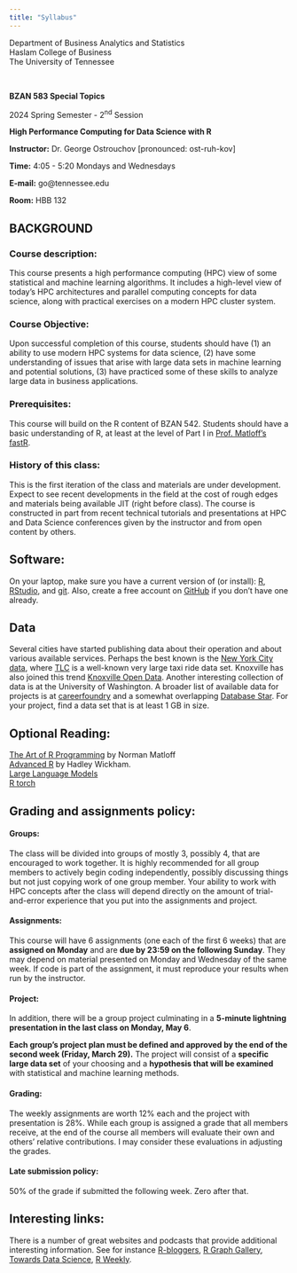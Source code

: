 ```yaml
---
title: "Syllabus"
---
```


::: {layout="[2,1.2]"}

Department of Business Analytics and Statistics\
Haslam College of Business\
The University of Tennessee

$\qquad$

**BZAN 583 Special Topics**

2024 Spring Semester - 2^nd^ Session

**High Performance Computing for Data Science with R**

**Instructor:** Dr. George Ostrouchov [pronounced: ost-ruh-kov]

**Time:** 4:05 - 5:20 Mondays and Wednesdays

**E-mail:** go\@tennessee.edu

**Room:** HBB 132

:::

## BACKGROUND {.unnumbered}

### Course description: {.unnumbered}

This course presents a high performance computing (HPC) view of some statistical and machine learning algorithms. It includes a high-level view of today's HPC architectures and parallel computing concepts for data science, along with practical exercises on a modern HPC cluster system.

### Course Objective: {.unnumbered}

Upon successful completion of this course, students should have (1) an ability to use modern HPC systems for data science, (2) have some understanding of issues that arise with large data sets in machine learning and potential solutions, (3) have practiced some of these skills to analyze large data in business applications.

### Prerequisites: {.unnumbered}

This course will build on the R content of BZAN 542. Students should have a basic understanding of R, at least at the level of Part I in [Prof. Matloff's fastR](https://github.com/matloff/fasteR).

### History of this class: {.unnumbered}

This is the first iteration of the class and materials are under development. Expect to see recent developments in the field at the cost of rough edges and materials being available JIT (right before class). The course is constructed in part from recent technical tutorials and presentations at HPC and Data Science conferences given by the instructor and from open content by others.

<!-- Instructor notes
\### Proposed Lecture Topics (to be reduced, reordered, and coordinated) {.unnumbered}

-   Introductions, overview, form groups, R review, workflow assignment\
-   Workflow introduction: RStudio to GitHub to HPC platform.\
-   Bare basics of working with Unix (look/create/delete/copy files)\
-   We plan to work with the [TLC](https://www.nyc.gov/site/tlc/about/tlc-trip-record-data.page) large taxi ride data set to get some experience with large data I/O.\
-   What is parallel computing? Introduction to HPC architectures, resource managers, and cloud computing.\
-   Shared memory parallel computing with R (package **parallel** and multithreaded math libraries **FlexiBLAS**, **OpenBLAS**).\
-   Distributed memory parallel computing with R (package **pbdMPI**)\
-   Methodology choices:
    -   Random forest, serial, shared memory, and distributed memory versions\
    -   Regularized polynomial regression via **polyreg** package\
    -   Classification via projection onto trained basis functions\
    -   Deep Learning through the use of **torch** (the R interface to the PyTorch C++ library) or Large Language Models introduction (Hugging Face models), but not both.

The class will have two tracks that support each other: (1) a description of HPC concepts, some history to support the "why of HPC", and a practical track that uses a few tools to experiment with the HPC concepts on real HPC systems.
-->

## Software: {.unnumbered}

On your laptop, make sure you have a current version of (or install): [R](https://www.r-project.org), [RStudio](https://www.rstudio.com), and
[git](https://git-scm.com/). Also, create a free account on [GitHub](https://github.com/) if you don't have one already.

## Data {.unnumbered}

Several cities have started publishing data about their operation and about various available services. Perhaps the best known is the [New York City data](https://opendata.cityofnewyork.us/), where [TLC](https://www.nyc.gov/site/tlc/about/tlc-trip-record-data.page) is a well-known very large taxi ride data set. Knoxville has also joined this trend [Knoxville Open Data](https://www.knoxvilletn.gov/government/opendata). Another interesting collection of data is at the University of Washington. A broader list of available data for projects is at [careerfoundry](https://careerfoundry.com/en/blog/data-analytics/where-to-find-free-datasets/) and a somewhat overlapping [Database Star](https://www.databasestar.com/free-data-sets/). For your project, find a data set that is at least 1 GB in size.

## Optional Reading: {.unnumbered}

[The Art of R Programming](https://utk.primo.exlibrisgroup.com/discovery/fulldisplay?docid=alma9925646348902311&context=L&vid=01UTN_KNOXVILLE:01UTK&lang=en&search_scope=MyInst_and_CI&adaptor=Local%20Search%20Engine&tab=Everything&query=any%2Ccontains%2CThe%20Art%20of%20R%20Programming%3A%20A%20Tour%20of%20Statistical%20Software%20Design)  by Norman Matloff  
[Advanced R](https://adv-r.hadley.nz/) by Hadley Wickham.  
[Large Language Models]()  
[R torch](https://skeydan.github.io/Deep-Learning-and-Scientific-Computing-with-R-torch/)

## Grading and assignments policy: {.unnumbered}

#### Groups:  
The class will be divided into groups of mostly 3, possibly 4, that are encouraged to work together. It is highly recommended for all group members to actively begin coding independently, possibly discussing things but not just copying work of one group member. Your ability to work with HPC concepts after the class will depend directly on the amount of trial-and-error experience that you put into the assignments and project.

#### Assignments:  
This course will have 6 assignments (one each of the first 6 weeks) that are **assigned on Monday** and are **due by 23:59 on the following Sunday**. They may depend on material presented on Monday and Wednesday of the same week. If code is part of the assignment, it must reproduce your results when run by the instructor.

#### Project:  
In addition, there will be a group project culminating in a **5-minute lightning presentation in the last class on Monday, May 6**. 

**Each group's project plan must be defined and approved by the end of the second week (Friday, March 29).** The project will consist of a **specific large data set** of your choosing and a **hypothesis that will be examined** with statistical and machine learning methods. 

#### Grading:  
The weekly assignments are worth 12% each and the project with presentation is 28%. While each group is assigned a grade that all members receive, at the end of the course all members will evaluate their own and others' relative contributions. I may consider these evaluations in adjusting the grades.

#### Late submission policy:  
50% of the grade if submitted the following week. Zero after that.


## Interesting links: {.unnumbered}

There is a number of great websites and podcasts that provide additional interesting information. See for instance [R-bloggers](https://www.r-bloggers.com), 
[R Graph Gallery](https://www.r-graph-gallery.com/portfolio/ggplot2-package/), [Towards Data Science](https://towardsdatascience.com), [R Weekly](https://rweekly.org).

